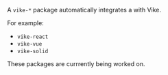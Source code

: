 
A `vike-*` package automatically integrates a <Link text="UI framework" href="/ui-framework" /> with Vike.

For example:
 - `vike-react`
 - `vike-vue`
 - `vike-solid`

<Note type='warning'>These packages are currrently being worked on.</Note>
